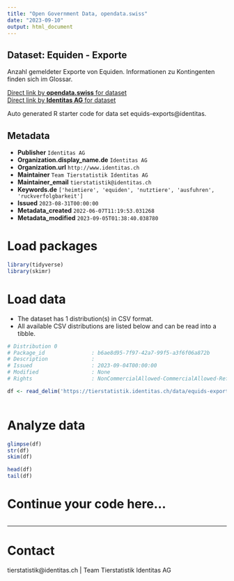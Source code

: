 ```yaml
---
title: "Open Government Data, opendata.swiss"
date: "2023-09-10"
output: html_document
---
```


## Dataset: Equiden - Exporte

Anzahl gemeldeter Exporte von Equiden. Informationen zu Kontingenten finden sich im Glossar.

[Direct link by **opendata.swiss** for dataset](https://opendata.swiss/de/dataset/equiden-exporte)<br>
[Direct link by **Identitas AG** for dataset](https://tierstatistik.identitas.ch/)

Auto generated R starter code for data set equids-exports@identitas.

## Metadata

- **Publisher** `Identitas AG`
- **Organization.display_name.de** `Identitas AG`
- **Organization.url** `http://www.identitas.ch`
- **Maintainer** `Team Tierstatistik Identitas AG`
- **Maintainer_email** `tierstatistik@identitas.ch`
- **Keywords.de** `['heimtiere', 'equiden', 'nutztiere', 'ausfuhren', 'ruckverfolgbarkeit']`
- **Issued** `2023-08-31T00:00:00`
- **Metadata_created** `2022-06-07T11:19:53.031268`
- **Metadata_modified** `2023-09-05T01:38:40.038780`


# Load packages

```r

library(tidyverse)
library(skimr)

```

# Load data

-   The dataset has 1 distribution(s) in CSV format.
-   All available CSV distributions are listed below and can be read into a tibble.

```r

# Distribution 0
# Package_id               : b6ae8d95-7f97-42a7-99f5-a3f6f06a872b
# Description              : 
# Issued                   : 2023-09-04T00:00:00
# Modified                 : None
# Rights                   : NonCommercialAllowed-CommercialAllowed-ReferenceRequired

df <- read_delim('https://tierstatistik.identitas.ch/data/equids-exports.csv')



```

# Analyze data

```r

glimpse(df)
str(df)
skim(df)

head(df)
tail(df)

```

# Continue your code here...

```r

```

------------------------------------------------------------------------

# Contact

tierstatistik@identitas.ch | Team Tierstatistik Identitas AG
